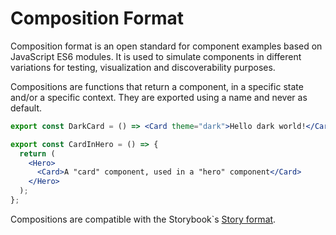 # Composition Format

Composition format is an open standard for component examples based on JavaScript ES6 modules. It is used to simulate components 
in different variations for testing, visualization and discoverability purposes. 

Compositions are functions that return a component, in a specific state and/or a specific context. They are exported using a name and never as default.

```jsx title="Example of a component in a certain state"
export const DarkCard = () => <Card theme="dark">Hello dark world!</Card>;
```

```jsx title="Example of a component in a certain context"
export const CardInHero = () => {
  return (
    <Hero>
      <Card>A "card" component, used in a "hero" component</Card>
    </Hero>
  );
};
```

Compositions are compatible with the Storybook`s [Story format](https://storybook.js.org/docs/react/api/csf).
